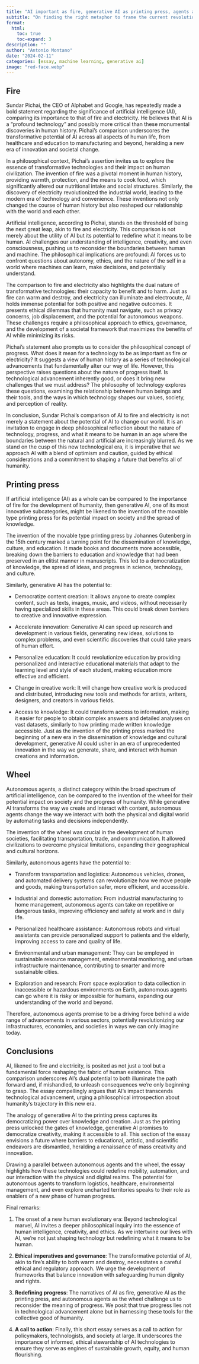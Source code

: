 ```yaml
---
title: "AI important as fire, generative AI as printing press, agents as wheel?"
subtitle: "On finding the right metaphor to frame the current revolution"
format:
  html:
    toc: true
    toc-expand: 3
description: ""
author: "Antonio Montano"
date: "2024-02-11"
categories: [essay, machine learning, generative ai]
image: "red-face.webp"
---
```


## Fire

Sundar Pichai, the CEO of Alphabet and Google, has repeatedly made a bold statement regarding the significance of artificial intelligence (AI), comparing its importance to that of fire and electricity. He believes that AI is a "profound technology" and possibly more critical than these monumental discoveries in human history. Pichai's comparison underscores the transformative potential of AI across all aspects of human life, from healthcare and education to manufacturing and beyond, heralding a new era of innovation and societal change​​.

In a philosophical context, Pichai's assertion invites us to explore the essence of transformative technologies and their impact on human civilization. The invention of fire was a pivotal moment in human history, providing warmth, protection, and the means to cook food, which significantly altered our nutritional intake and social structures. Similarly, the discovery of electricity revolutionized the industrial world, leading to the modern era of technology and convenience. These inventions not only changed the course of human history but also reshaped our relationship with the world and each other.

Artificial intelligence, according to Pichai, stands on the threshold of being the next great leap, akin to fire and electricity. This comparison is not merely about the utility of AI but its potential to redefine what it means to be human. AI challenges our understanding of intelligence, creativity, and even consciousness, pushing us to reconsider the boundaries between human and machine. The philosophical implications are profound: AI forces us to confront questions about autonomy, ethics, and the nature of the self in a world where machines can learn, make decisions, and potentially understand.

The comparison to fire and electricity also highlights the dual nature of transformative technologies: their capacity to benefit and to harm. Just as fire can warm and destroy, and electricity can illuminate and electrocute, AI holds immense potential for both positive and negative outcomes. It presents ethical dilemmas that humanity must navigate, such as privacy concerns, job displacement, and the potential for autonomous weapons. These challenges require a philosophical approach to ethics, governance, and the development of a societal framework that maximizes the benefits of AI while minimizing its risks.

Pichai's statement also prompts us to consider the philosophical concept of progress. What does it mean for a technology to be as important as fire or electricity? It suggests a view of human history as a series of technological advancements that fundamentally alter our way of life. However, this perspective raises questions about the nature of progress itself. Is technological advancement inherently good, or does it bring new challenges that we must address? The philosophy of technology explores these questions, examining the relationship between human beings and their tools, and the ways in which technology shapes our values, society, and perception of reality.

In conclusion, Sundar Pichai's comparison of AI to fire and electricity is not merely a statement about the potential of AI to change our world. It is an invitation to engage in deep philosophical reflection about the nature of technology, progress, and what it means to be human in an age where the boundaries between the natural and artificial are increasingly blurred. As we stand on the cusp of this new technological era, it is imperative that we approach AI with a blend of optimism and caution, guided by ethical considerations and a commitment to shaping a future that benefits all of humanity.

## Printing press

If artificial intelligence (AI) as a whole can be compared to the importance of fire for the development of humanity, then generative AI, one of its most innovative subcategories, might be likened to the invention of the movable type printing press for its potential impact on society and the spread of knowledge.

The invention of the movable type printing press by Johannes Gutenberg in the 15th century marked a turning point for the dissemination of knowledge, culture, and education. It made books and documents more accessible, breaking down the barriers to education and knowledge that had been preserved in an elitist manner in manuscripts. This led to a democratization of knowledge, the spread of ideas, and progress in science, technology, and culture.

Similarly, generative AI has the potential to:

-   Democratize content creation: It allows anyone to create complex content, such as texts, images, music, and videos, without necessarily having specialized skills in these areas. This could break down barriers to creative and innovative expression.

-   Accelerate innovation: Generative AI can speed up research and development in various fields, generating new ideas, solutions to complex problems, and even scientific discoveries that could take years of human effort.

-   Personalize education: It could revolutionize education by providing personalized and interactive educational materials that adapt to the learning level and style of each student, making education more effective and efficient.

-   Change in creative work: It will change how creative work is produced and distributed, introducing new tools and methods for artists, writers, designers, and creators in various fields.

-   Access to knowledge: It could transform access to information, making it easier for people to obtain complex answers and detailed analyses on vast datasets, similarly to how printing made written knowledge accessible. Just as the invention of the printing press marked the beginning of a new era in the dissemination of knowledge and cultural development, generative AI could usher in an era of unprecedented innovation in the way we generate, share, and interact with human creations and information.

## Wheel

Autonomous agents, a distinct category within the broad spectrum of artificial intelligence, can be compared to the invention of the wheel for their potential impact on society and the progress of humanity. While generative AI transforms the way we create and interact with content, autonomous agents change the way we interact with both the physical and digital world by automating tasks and decisions independently.

The invention of the wheel was crucial in the development of human societies, facilitating transportation, trade, and communication. It allowed civilizations to overcome physical limitations, expanding their geographical and cultural horizons.

Similarly, autonomous agents have the potential to:

-   Transform transportation and logistics: Autonomous vehicles, drones, and automated delivery systems can revolutionize how we move people and goods, making transportation safer, more efficient, and accessible.

-   Industrial and domestic automation: From industrial manufacturing to home management, autonomous agents can take on repetitive or dangerous tasks, improving efficiency and safety at work and in daily life.

-   Personalized healthcare assistance: Autonomous robots and virtual assistants can provide personalized support to patients and the elderly, improving access to care and quality of life.

-   Environmental and urban management: They can be employed in sustainable resource management, environmental monitoring, and urban infrastructure maintenance, contributing to smarter and more sustainable cities.

-   Exploration and research: From space exploration to data collection in inaccessible or hazardous environments on Earth, autonomous agents can go where it is risky or impossible for humans, expanding our understanding of the world and beyond.

Therefore, autonomous agents promise to be a driving force behind a wide range of advancements in various sectors, potentially revolutionizing our infrastructures, economies, and societies in ways we can only imagine today.

## Conclusions

AI, likened to fire and electricity, is posited as not just a tool but a fundamental force reshaping the fabric of human existence. This comparison underscores AI's dual potential to both illuminate the path forward and, if mishandled, to unleash consequences we're only beginning to grasp. The essay compellingly argues that AI's impact transcends technological advancement, urging a philosophical introspection about humanity's trajectory in this new era.

The analogy of generative AI to the printing press captures its democratizing power over knowledge and creation. Just as the printing press unlocked the gates of knowledge, generative AI promises to democratize creativity, making it accessible to all. This section of the essay envisions a future where barriers to educational, artistic, and scientific endeavors are dismantled, heralding a renaissance of mass creativity and innovation.

Drawing a parallel between autonomous agents and the wheel, the essay highlights how these technologies could redefine mobility, automation, and our interaction with the physical and digital realms. The potential for autonomous agents to transform logistics, healthcare, environmental management, and even explore uncharted territories speaks to their role as enablers of a new phase of human progress.

Final remarks:

1.  The onset of a new human evolutionary era: Beyond technological marvel, AI invites a deeper philosophical inquiry into the essence of human intelligence, creativity, and ethics. As we intertwine our lives with AI, we're not just shaping technology but redefining what it means to be human.

2.  **Ethical imperatives and governance**: The transformative potential of AI, akin to fire's ability to both warm and destroy, necessitates a careful ethical and regulatory approach. We urge the development of frameworks that balance innovation with safeguarding human dignity and rights.

3.  **Redefining progress**: The narratives of AI as fire, generative AI as the printing press, and autonomous agents as the wheel challenge us to reconsider the meaning of progress. We posit that true progress lies not in technological advancement alone but in harnessing these tools for the collective good of humanity.

4.  **A call to action**: Finally, this short essay serves as a call to action for policymakers, technologists, and society at large. It underscores the importance of informed, ethical stewardship of AI technologies to ensure they serve as engines of sustainable growth, equity, and human flourishing.